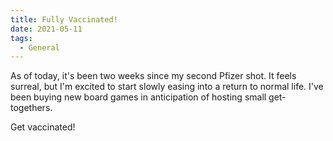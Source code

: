 ```yaml
---
title: Fully Vaccinated!
date: 2021-05-11
tags:
  - General
---
```


As of today, it's been two weeks since my second Pfizer shot. It feels surreal, but I'm excited to start slowly easing into a return to normal life. I've been buying new board games in anticipation of hosting small get-togethers.

Get vaccinated!
